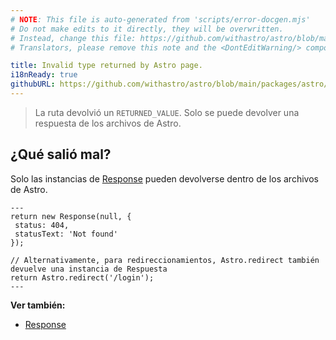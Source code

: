 ```yaml
---
# NOTE: This file is auto-generated from 'scripts/error-docgen.mjs'
# Do not make edits to it directly, they will be overwritten.
# Instead, change this file: https://github.com/withastro/astro/blob/main/packages/astro/src/core/errors/errors-data.ts
# Translators, please remove this note and the <DontEditWarning/> component.

title: Invalid type returned by Astro page.
i18nReady: true
githubURL: https://github.com/withastro/astro/blob/main/packages/astro/src/core/errors/errors-data.ts
---
```


> La ruta devolvió un `RETURNED_VALUE`. Solo se puede devolver una respuesta de los archivos de Astro.

## ¿Qué salió mal?

Solo las instancias de [Response](https://developer.mozilla.org/es/docs/Web/API/Response) pueden devolverse dentro de los archivos de Astro.

```astro title="pages/login.astro"
---
return new Response(null, {
 status: 404,
 statusText: 'Not found'
});

// Alternativamente, para redireccionamientos, Astro.redirect también devuelve una instancia de Respuesta
return Astro.redirect('/login');
---
```

**Ver también:**

-  [Response](/es/guides/on-demand-rendering/#response)
